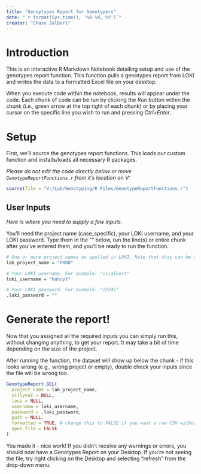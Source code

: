 ---
title: "Genoptypes Report for Genotypers"
date: "`r format(Sys.time(), '%B %d, %Y')`"
creator: "Chase Jalbert"
---

# Introduction

This is an interactive R Markdown Notebook detailing setup and use of the genotypes report function. This function pulls a genotypes report from LOKI and writes the data to a formatted Excel file on your desktop.

When you execute code within the notebook, results will appear under the code. Each chunk of code can be run by clicking the *Run* button within the chunk (i.e., green arrow at the top right of each chunk) or by placing your cursor on the specific line you wish to run and pressing *Ctrl+Enter*.

# Setup

First, we'll source the genotypes report functions. This loads our custom function and installs/loads all necessary R packages. 

*Please do not edit the code directly below or move `GenotypeReportFunctions.r` from it's location on V:*

```{r setup}
source(file = "V:/Lab/Genotyping/R Files/GenotypeReportFunctions.r")
```

## User Inputs

*Here is where you need to supply a few inputs.*

You'll need the project name (case_specific), your LOKI username, and your LOKI password. Type them in the "" below, run the line(s) or entire chunk after you've entered them, and you'll be ready to run the function. 

```{r user-inputs}
# One or more project names as spelled in LOKI. Note that this can be a single project or multiple projects separated by a comma, for example: c("S219") OR c("P014","P015","P016")
lab_project_name = "P088"

# Your LOKI username. For example: "csjalbert"
loki_username = "hahoyt"

# Your LOKI password. For example: "12345"
.loki_password = ""
```

# Generate the report!

Now that you assigned all the required inputs you can simply run this, without changing anything, to get your report. It may take a bit of time depending on the size of the project.

After running the function, the dataset will show up below the chunk - if this looks wrong (e.g., wrong project or empty), double check your inputs since the file will be wrong too.


```{r report}
GenotypeReport.GCL(
  project_name = lab_project_name, 
  sillyvec = NULL,
  loci = NULL,
  username = loki_username,
  password = .loki_password,
  path = NULL,
  formatted = TRUE, # change this to FALSE if you want a raw CSV without formatting or extra tabs
  open.file = FALSE
)
```


You made it - nice work! If you didn't receive any warnings or errors, you should now have a Genotypes Report on your Desktop. If you're not seeing the file, try right clicking on the Desktop and selecting "refresh" from the drop-down menu.

